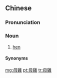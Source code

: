 {{also|母鸡}}
==Chinese==
{{zh-forms|s=母鸡}}

===Pronunciation===
{{zh-pron
|m=mǔjī
|c=mou5 gai1
|cat=n
}}

===Noun===
{{zh-noun}}

# [[hen]]

====Synonyms====
{{zh-dial}}

[[mg:母雞]]
[[pt:母雞]]
[[tr:母雞]]